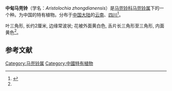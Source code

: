 {{Speciesbox
| status = 
| status_system = 
| image =
| genus = Aristolochia
| species = zhongdianensis
| authority = J. S. Ma
}}
'''中甸马兜铃'''（学名：''Aristolochia zhongdianensis''）是[[马兜铃科|马兜铃科]][[马兜铃属|马兜铃属]]下的一个种。为中国的特有植物。分布于[[中国大陆|中国大陆]]的[[云南|云南]]、[[四川|四川]]<ref name="biods.2019183">{{cite journal |last1=Xinxin |first1=Zhu |last2=Jun |first2=Wang |last3=Shuai |first3=Liao |last4=Jinshuang |first4=Ma |title=Synopsis of Aristolochia L. and Isotrema Raf. (Aristolochiaceae) in China |journal=Biodiversity Science |date=2019-10-20 |volume=27 |issue=10 |pages=1143 |doi=10.17520/biods.2019183}}</ref>。

叶三角形, 长约2厘米, 边缘常波状; 花被外面黄白色, 舌片长三角形至三角形, 内面黄色<ref name="biods.2019183" />。

==参考文献==
{{reflist}}
{{Taxonbar|from=Q15466977}}
[[Category:马兜铃属|Category:马兜铃属]]
[[Category:中國特有植物|Category:中國特有植物]]